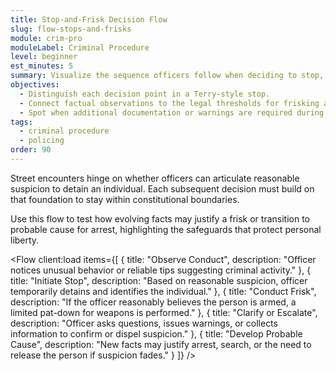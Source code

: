 ```yaml
---
title: Stop-and-Frisk Decision Flow
slug: flow-stops-and-frisks
module: crim-pro
moduleLabel: Criminal Procedure
level: beginner
est_minutes: 5
summary: Visualize the sequence officers follow when deciding to stop, frisk, or escalate encounters on the street.
objectives:
  - Distinguish each decision point in a Terry-style stop.
  - Connect factual observations to the legal thresholds for frisking and arresting.
  - Spot when additional documentation or warnings are required during the encounter.
tags:
  - criminal procedure
  - policing
order: 90
---
```

Street encounters hinge on whether officers can articulate <Term>reasonable suspicion</Term> to detain an individual. Each subsequent decision must build on that foundation to stay within constitutional boundaries.

Use this flow to test how evolving facts may justify a frisk or transition to <Term>probable cause</Term> for arrest, highlighting the safeguards that protect personal liberty.

<Flow client:load items={[
  { title: "Observe Conduct", description: "Officer notices unusual behavior or reliable tips suggesting criminal activity." },
  { title: "Initiate Stop", description: "Based on reasonable suspicion, officer temporarily detains and identifies the individual." },
  { title: "Conduct Frisk", description: "If the officer reasonably believes the person is armed, a limited pat-down for weapons is performed." },
  { title: "Clarify or Escalate", description: "Officer asks questions, issues warnings, or collects information to confirm or dispel suspicion." },
  { title: "Develop Probable Cause", description: "New facts may justify arrest, search, or the need to release the person if suspicion fades." }
]} />
